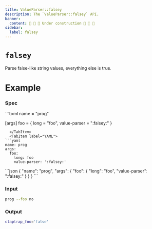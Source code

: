 ```yaml
---
title: ValueParser::falsey
description: The `ValueParser::falsey` API.
banner:
  content: 🚧 🚧 🚧 Under construction 🚧 🚧 🚧
sidebar:
  label: falsey
---
```



# `falsey` <LinkButton href="https://docs.rs/clap/latest/clap/value_parser/fn.falsey.html" icon="open-book" variant="minimal"></LinkButton>

<Badge text="since 0.1.0" size="small" />

Parse false-like string values, everything else is true.

# Example

### Spec

<Tabs syncKey="format">
  <TabItem label="TOML">
```toml
name = "prog"

[args]
foo = { long = "foo", value-parser = ":falsey:" }
```
  </TabItem>
  <TabItem label="YAML">
```yaml
name: prog
args:
  foo:
    long: foo
    value-parser: ':falsey:'
```
  </TabItem>
  <TabItem label="JSON">
```json
{
  "name": "prog",
  "args": {
    "foo": {
      "long": "foo",
      "value-parser": ":falsey:"
    }
  }
}
```
  </TabItem>
</Tabs>

### Input

```bash
prog --foo no
```

### Output

```bash
claptrap_foo='false'
```
